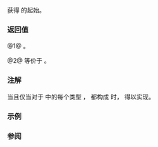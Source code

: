 {{cpp/ranges/zip_view/title|begin}}
{{cpp/ranges/zip_view/navbar}}
{{dcl begin}}
{{dcl|num=1|since=c++23|1=
constexpr auto begin()
    requires (!(/*simple-view*/&lt;Views&gt; &amp;&amp; ...));
}}
{{dcl|num=2|since=c++23|1=
constexpr auto begin() const
    requires (ranges::range&lt;const Views&gt; &amp;&amp; ...);
}}
{{dcl end}}

获得 {{rlpt|/|zip_view}} 的起始{{rlp|iterator|迭代器}}。

===返回值===
@1@ {{box|{{rlpi|iterator}}{{sep}}{{c/core|&lt;false&gt;(}}{{lsi|cpp/ranges#tuple-transform}}{{c/core|(ranges::begin,}}{{nbspt}}{{rlpsi|/#views_}}{{sep}}{{c/core|));}}}}。

@2@ 等价于 {{box|{{rlpi|iterator}}{{sep}}{{c/core|&lt;true&gt;(}}{{lsi|cpp/ranges#tuple-transform}}{{c/core|(ranges::begin,}}{{nbspt}}{{rlpsi|/#views_}}{{sep}}{{c/core|));}}}}。

===注解===
当且仅当对于 {{tt|Views...}} 中的每个类型 {{tt|Vi}}，{{c/core|const Vi}} 都构成 {{lconcept|range}} 时，{{c/core|ranges::range&lt;const ranges::zip_view&lt;Views...&gt;&gt;}} 得以实现。

===示例===
{{example}}

===参阅===
{{dsc begin}}
{{dsc inc|cpp/ranges/adaptor/dsc end|zip_view}}
{{dsc inc|cpp/ranges/dsc begin}}
{{dsc end}}

{{langlinks|de|en|es|fr|it|ja|pt|ru}}